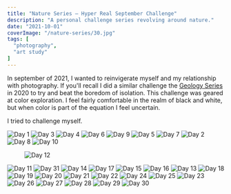 ```yaml
---
title: "Nature Series — Hyper Real September Challenge"
description: "A personal challenge series revolving around nature."
date: "2021-10-01"
coverImage: "/nature-series/30.jpg"
tags: [
  "photography",
  "art study"
]
---
```


In september of 2021, I wanted to reinvigerate myself and my relationship with photography. If you'll recall
I did a similar challenge the [Geology Series](/blog/geology-series) in 2020 to try and beat the boredom of
isolation. This challenge was geared at color exploration. I feel fairly comfortable in the realm of black
and white, but when color is part of the equation I feel uncertain.

I tried to challenge myself.

<div data-gallery data-align="wide">
  <img alt="Day 1" src="/nature-series/1.jpg" />
  <img alt="Day 3" src="/nature-series/3.jpg" />
  <img alt="Day 4" src="/nature-series/4.jpg" />
  <img alt="Day 6" src="/nature-series/6.jpg" />
  <img alt="Day 9" src="/nature-series/9.jpg" />
  <img alt="Day 5" src="/nature-series/5.jpg" />
  <img alt="Day 7" src="/nature-series/7.jpg" />
  <img alt="Day 2" src="/nature-series/2.jpg" />
  <img alt="Day 8" src="/nature-series/8.jpg" />
  <img alt="Day 10" src="/nature-series/10.jpg" />
</div>

<figure data-align="wide">
  <img alt="Day 12" src="/nature-series/12.jpg" />
</figure>

<div data-gallery data-align="wide">
  <img alt="Day 11" src="/nature-series/11.jpg" />
  <img alt="Day 31" src="/nature-series/31.jpg" />
  <img alt="Day 14" src="/nature-series/14.jpg" />
  <img alt="Day 17" src="/nature-series/17.jpg" />
  <img alt="Day 15" src="/nature-series/15.jpg" />
  <img alt="Day 16" src="/nature-series/16.jpg" />
  <img alt="Day 13" src="/nature-series/13.jpg" />
  <img alt="Day 18" src="/nature-series/18.jpg" />
  <img alt="Day 19" src="/nature-series/19.jpg" />
  <img alt="Day 20" src="/nature-series/20.jpg" />
  <img alt="Day 21" src="/nature-series/21.jpg" />
  <img alt="Day 22" src="/nature-series/22.jpg" />
  <img alt="Day 24" src="/nature-series/24.jpg" />
  <img alt="Day 25" src="/nature-series/25.jpg" />
  <img alt="Day 23" src="/nature-series/23.jpg" />
  <img alt="Day 26" src="/nature-series/26.jpg" />
  <img alt="Day 27" src="/nature-series/27.jpg" />
  <img alt="Day 28" src="/nature-series/28.jpg" />
  <img alt="Day 29" src="/nature-series/29.jpg" />
  <img alt="Day 30" src="/nature-series/30.jpg" />
</div>

